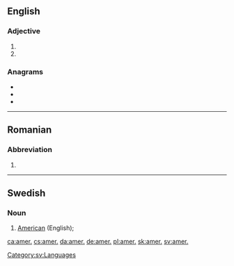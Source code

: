 ==English==

===Adjective===
{{en-adj|-}}

# {{abbreviation of|American|lang=en}}
# {{abbreviation of|Amerindian|lang=en}}

===Anagrams===
* {{l|en|Erma}}
* {{l|en|mare}}
* {{l|en|ream}}

----

==Romanian==

===Abbreviation===
{{head|ro|abbreviation}}

# {{abbreviation of|american||American|lang=ro}}

----

==Swedish==

===Noun===
{{head|sv|noun}}

# {{lb|sv|lexicography}} [[American]] (English); {{abbreviation of|amerikansk engelska|lang=sv}}

[[Category:sv:Languages]]

[[ca:amer.]]
[[cs:amer.]]
[[da:amer.]]
[[de:amer.]]
[[pl:amer.]]
[[sk:amer.]]
[[sv:amer.]]